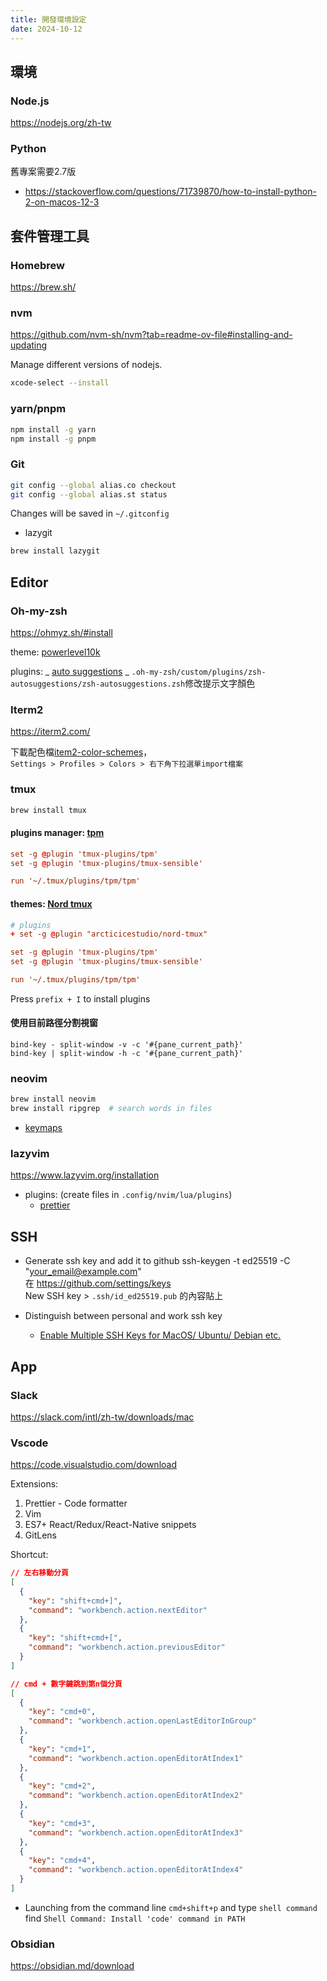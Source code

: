 ---
title: 開發環境設定
date: 2024-10-12
---

## 環境

### Node.js

https://nodejs.org/zh-tw

### Python

舊專案需要2.7版

- https://stackoverflow.com/questions/71739870/how-to-install-python-2-on-macos-12-3

## 套件管理工具

### Homebrew

https://brew.sh/

### nvm

https://github.com/nvm-sh/nvm?tab=readme-ov-file#installing-and-updating

Manage different versions of nodejs.

```sh
xcode-select --install
```

### yarn/pnpm

```sh
npm install -g yarn
npm install -g pnpm
```

### Git

```sh
git config --global alias.co checkout
git config --global alias.st status
```

Changes will be saved in `~/.gitconfig`

- lazygit

```sh
brew install lazygit
```

## Editor

### Oh-my-zsh

https://ohmyz.sh/#install

theme: [powerlevel10k](https://github.com/romkatv/powerlevel10k?tab=readme-ov-file#getting-started)

plugins:
_ [auto suggestions](https://github.com/zsh-users/zsh-autosuggestions/tree/master)
_ `.oh-my-zsh/custom/plugins/zsh-autosuggestions/zsh-autosuggestions.zsh`修改提示文字顏色

### Iterm2

https://iterm2.com/

下載配色檔[item2-color-schemes](https://github.com/mbadolato/iTerm2-Color-Schemes/tree/master/schemes)，\
`Settings > Profiles > Colors > 右下角下拉選單import檔案`

### tmux

```sh
brew install tmux
```

#### plugins manager: [tpm](https://github.com/tmux-plugins/tpm)

```config:~/.tmux.conf
set -g @plugin 'tmux-plugins/tpm'
set -g @plugin 'tmux-plugins/tmux-sensible'

run '~/.tmux/plugins/tpm/tpm'
```

#### themes: [Nord tmux](https://www.nordtheme.com/ports/tmux)

```diff:~/.tmux.conf
# plugins
+ set -g @plugin "arcticicestudio/nord-tmux"

set -g @plugin 'tmux-plugins/tpm'
set -g @plugin 'tmux-plugins/tmux-sensible'

run '~/.tmux/plugins/tpm/tpm'
```

Press `prefix + I` to install plugins

#### 使用目前路徑分割視窗

```config
bind-key - split-window -v -c '#{pane_current_path}'
bind-key | split-window -h -c '#{pane_current_path}'
```

### neovim

```sh
brew install neovim
brew install ripgrep  # search words in files
```

- [keymaps](/notes/neovim/keymaps)

### lazyvim

https://www.lazyvim.org/installation

- plugins: (create files in `.config/nvim/lua/plugins`)
  - [prettier](https://github.com/LazyVim/LazyVim/blob/main/lua/lazyvim/plugins/extras/formatting/prettier.lua)

## SSH

- Generate ssh key and add it to github
  ssh-keygen -t ed25519 -C "your_email@example.com" \
  在 https://github.com/settings/keys \
  New SSH key > `.ssh/id_ed25519.pub` 的內容貼上

- Distinguish between personal and work ssh key
  - [Enable Multiple SSH Keys for MacOS/ Ubuntu/ Debian etc.](https://gist.github.com/bonnopc/c78920431284ce3fc2a5270016205116)

## App

### Slack

https://slack.com/intl/zh-tw/downloads/mac

### Vscode

https://code.visualstudio.com/download

Extensions:

1. Prettier - Code formatter
2. Vim
3. ES7+ React/Redux/React-Native snippets
4. GitLens

Shortcut:

```json
// 左右移動分頁
[
  {
    "key": "shift+cmd+]",
    "command": "workbench.action.nextEditor"
  },
  {
    "key": "shift+cmd+[",
    "command": "workbench.action.previousEditor"
  }
]
```

```json
// cmd + 數字鍵跳到第n個分頁
[
  {
    "key": "cmd+0",
    "command": "workbench.action.openLastEditorInGroup"
  },
  {
    "key": "cmd+1",
    "command": "workbench.action.openEditorAtIndex1"
  },
  {
    "key": "cmd+2",
    "command": "workbench.action.openEditorAtIndex2"
  },
  {
    "key": "cmd+3",
    "command": "workbench.action.openEditorAtIndex3"
  },
  {
    "key": "cmd+4",
    "command": "workbench.action.openEditorAtIndex4"
  }
]
```

- Launching from the command line
  `cmd+shift+p` and type `shell command` find `Shell Command: Install 'code' command in PATH`

### Obsidian

https://obsidian.md/download

```

```

